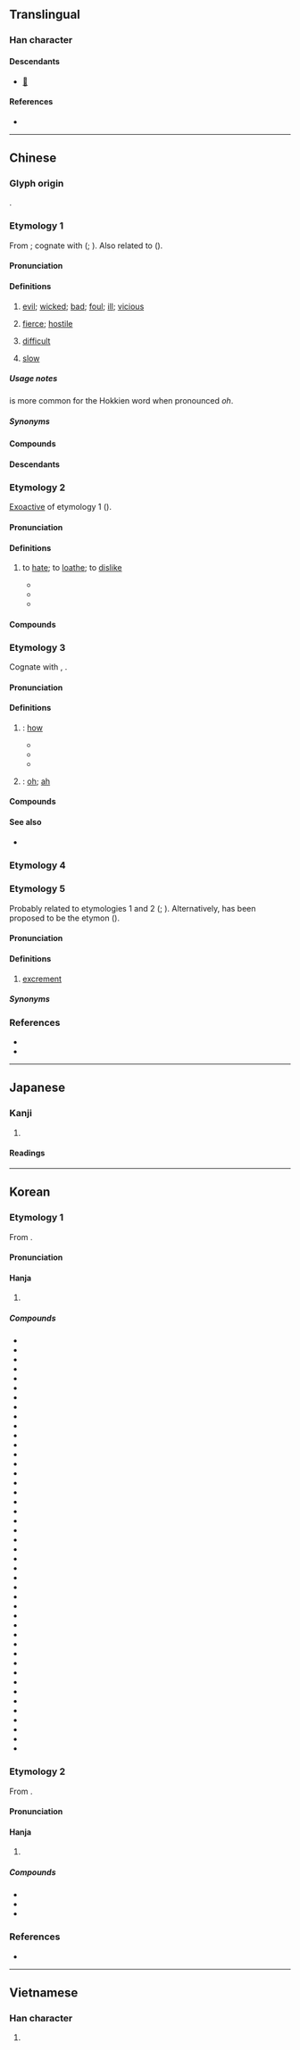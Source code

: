 {{also|悪|恶|亞|噩}}
{{character info}}
==Translingual==
{{Han simplified forms|惡|悪|恶}}

===Han character===
{{Han char|rn=61|rad=心|as=08|sn=12|four=10331|canj=MMP|ids=⿱亞心}}

====Descendants====
* [[𛀅]]

====References====
* {{Han ref|kx=0391.250|dkj=10824|dj=0724.070|hdz=42307.120|uh=60E1|ud=24801|bh=B463|bd=46179}}

----

==Chinese==

===Glyph origin===
{{Han etym}}
{{Han compound|亞|心|ls=psc|c1=p|c2=s|t2=heart}}.

===Etymology 1===
{{zh-forms|s=恶|alt=僫,悪,𢛫,𢝏,䜑,䛩}}
From {{inh|zh|sit-pro|*ʔak||bad}}; cognate with {{cog|bo|ཨག་པོ||bad}} ({{zh-ref|Coblin, 1986}}; {{zh-ref|Schuessler, 2007}}). Also related to {{cog|th|ยาก|t=difficult}} ({{zh-ref|Schuessler, 2007}}).

====Pronunciation====
{{zh-pron
|m=è
|m-s=ngo2
|c=ok3
|c-t=ok2
|g=ngoh6
|h=pfs=ok;gd=og5
|j=ghah4
|mb=ŏ̤
|md=áuk
|mn=ml,jj,tw:ok/ml,jj,tp,tn,kh,tc,hc,lk,sx,yl,km,mg,sg:oh
|mn_note=ok - literary; oh - vernacular (“difficult; slow”, usually written as {{zh-l|僫}})
|mn-t=ag4/oh4
|mn-t_note=ag4 - literary; oh4 - vernacular (“difficult”)
|w=4oq
|x=o6
|mc=3
|oc=1,3
|cat=a
}}

====Definitions====
{{zh-hanzi}}

# [[evil]]; [[wicked]]; [[bad]]; [[foul]]; [[ill]]; [[vicious]]
#: {{zh-x|惡毒|malicious}}
#: {{zh-x|惡化|to deteriorate}}
#: {{zh-x|他 經常 作惡，這 回 終於 犯事 了。|He often does '''bad things''' and has finally been caught.}}
#: {{zh-ant|善}}
# {{lb|zh|Cantonese}} [[fierce]]; [[hostile]]
#: {{zh-x|佢 心情 唔 好 就 好 惡 㗎 喇。|When he's upset, he gets really '''hostile'''.|C}}
# {{lb|zh|Cantonese|Min Nan}} [[difficult]]
#: {{zh-x|呢{ni1} 單 嘢 好 惡 搞。|This is really '''hard''' to deal with.|C}}
# {{lb|zh|Taiwan Min Nan}} [[slow]]

=====Usage notes=====
{{lang|zh|僫}} is more common for the Hokkien word when pronounced ''oh''.

=====Synonyms=====
{{zh-dial|難}}

====Compounds====
{{zh-der|fold=1|惡心|惡霸|惡報|惡變|惡病質|惡臭|惡道|惡德|惡鬥|惡毒|惡感|惡狗|惡貫滿盈|惡鬼|惡棍|惡果|惡耗|惡狠狠|惡化|惡疾|惡蹟|惡口|惡辣|惡浪|惡劣|惡露:[[lochia]]|惡罵|惡夢|惡名|惡魔|惡唸|惡癖|惡氣|惡趣|惡人|惡煞|惡少|惡聲|惡聲惡氣|惡水|惡俗|惡徒|惡習|惡相|惡行|惡性|惡性循環|惡性腫瘤|惡兇兇|惡言|惡言惡語|惡意|惡因|惡語|惡語中傷|惡運|惡戰|惡仗|惡濁|惡阻|惡作劇|千刁萬惡|勸善戒惡|惡叉白賴|元惡大憝|作惡|惡衣蔬食|十惡|惡瘡|做好做惡|惡障|惡稔貫盈|乞留惡濫|剗惡除奸|惡勢力|惡識|嫉惡若仇|五濁惡世|助惡|惡詫|惡漢|惡黨|惡食|惡風|惡限|惡運當頭|惡逆|惡躁|惡訊|惡言潑語|惡補|惡衣糲食|惡緣惡業|惡稔罪盈|惡稔禍盈|惡眉惡眼|惡發|惡犬|惡法|惡歲|惡模惡樣|惡有惡報|惡曜|惡支殺|惡憐|惡性貧血|惡性競爭|惡性倒閉|惡客|惡子|惡婦|惡哏哏|惡名昭彰|惡兆|惡例|嚴惡|怒惡|惡惡實實|凶神惡煞|性惡說|怙惡不悛|忒惡|惡孽|剪惡除奸|惡衣菲食|惡月|勸善懲惡|十惡不赦|凶惡|差惡|大惡|惡地|惡衣惡食|惡言詈辭|惡寒|不惡而嚴|嫉惡如仇|嫉惡好善|不念舊惡|姑惡|好善嫉惡|中惡|惡積禍盈|彰善癉惡|元惡|同惡相求|同惡相助|惡業|同惡相濟|惡賴|嫉惡|作惡多端|同惡相救|勸善黜惡|元惡大奸|惡貫禍盈|刁惡|怙惡不改|三惡道|懲惡勸善|播惡遺臭|扶善懲惡|掩惡溢美|改惡向善|欺善怕惡|掩惡揚善|萬惡|止惡揚善|窮山惡水|狠惡|窮凶惡極|積惡餘殃|積惡|懲惡獎善|掩罪藏惡|禍稔惡盈|濟惡|是非善惡|癉惡彰善|無惡不作|疾惡若仇|疾惡如仇|疾惡好善|疾惡|禍盈惡稔|改惡從善|懷惡不悛|獰惡|犯惡|為惡不悛|抑惡揚善|改惡行善|溢惡|禍因惡積|窮凶極惡|旌善懲惡|醜惡|貧嘴惡舌|粗惡|自食惡果|罪惡貫盈|美惡|腐惡|辟惡除患|首惡|面惡心善|鬼怕惡人|罪惡感|隱惡揚善|罪惡如山|褒善貶惡|險惡|罪惡昭著|罪惡|罪惡深重|遠惡|賞善罰惡|邪惡|醜類惡物|釁惡|風塵惡俗|逢君之惡|辟惡|罪惡滔天|陰惡|除惡扶善|除惡務盡|除惡務本|討惡剪暴|長惡不悛|長君之惡|罪大惡極|菲衣惡食|遏惡揚善|薄惡|面善心惡|賣惡|諱惡不悛|褒賢遏惡|粗衣惡食|苦思惡想|舊惡|惡評|善惡}}

====Descendants====
{{CJKV||s=悪|あく|악|ác}}

===Etymology 2===
{{zh-forms|s=恶|alt=僫,悪,𢛫,𢝏,䜑,䛩}}
[[exoactive|Exoactive]] of etymology 1 ({{zh-ref|Schuessler, 2007}}).

====Pronunciation====
{{zh-pron
|m=wù
|c=wu3
|c-t=vu1
|h=pfs=vu
|mn=xm,qz,jj,tw:òⁿ/zz:ò͘
|mna=Taiwanese-The_Vowel_onn.ogg
|mn-t=u3
|w=2u
|dial=n
|mc=2
|oc=2,2
|cat=v
}}

====Definitions====
{{zh-hanzi}}

# to [[hate]]; to [[loathe]]; to [[dislike]]
#: {{zh-x|厭惡{wù}|to loathe}}
#* {{zh-x|死 亦 我 所 惡{wù}，所 惡{wù} 有 甚 於 死 者，故 患 有 所 不 辟{bì} 也。|I '''dislike''' death indeed, but there is that which I '''dislike''' more than death, and therefore there are occasions when I will not avoid danger.|ref=Mencius-L}}
#* {{zh-x|好{hào} 賢 如《^緇 ^衣》，'''惡'''{wù} 惡{è} 如《^巷 ^伯》。|Love the good (persons) like how the poet of ''Black Robes'' loves her lover, and '''loathe''' the wicked like the poet who wrote ''Xiang Bo''.|ref=Liji}}
#* {{zh-x|又 有 可 怪 者。上帝 惡 世人 罪惡，破 天 淵 之 水，以 盡 滅 之，又 俯念 以色列 盡 戮 埃及 長子。此時 其「不忍 仁愛 之 性」未知 何處 去。|tr=U yu ga goe ja. Sangje '''o''' sein joeak, pa cheon yeon ji su, i jin myeol ji, u bunyeom Isaengnyeol jin ryuk Aegup jangja. Chasi gi "burin inae ji seong" miji hacheo geo.|There is another strange thing. God '''hating''' the sins of the people of the world, he broke open the waters of the heavenly vaults and annihilated them all thereby; and looking down upon Israel, he massacred all of Egypt's eldest sons. I do not know where this "kindhearted nature which cannot bear [to punish]" was to be found at those times.|3=CL-KR|ref='''1961''', ​Kim Yeong'ik ({{lang|zh|金永益}}), {{lang|zh|《西敎辨》}}}}

====Compounds====
{{zh-der|fold=1|惡濕居下|交惡|善善惡惡|愛遠惡近|好善惡惡|惡醉強酒|惡紫奪朱|惡直醜正|惡惡從短|惡惡|厭惡|好生惡殺|惡嫌|嫌好道惡|好諛惡直|好惡|可惡|好逸惡勞|痛惡|憎惡|深惡痛嫉|深惡痛絕|畏影惡跡|戀生惡死|欣生惡死|羞惡|貪生惡死}}

===Etymology 3===
{{zh-forms|s=恶|alt=僫,悪,𢛫,𢝏,䜑,䛩}}
Cognate with {{och-l|安|where; how}}, {{och-l|焉|where; how|id=3}}.

====Pronunciation====
{{zh-pron
|m=wū
|c=wu1
|mn-t=u1
|dial=n
|mc=1
|oc=n,1
|cat=intj
}}

====Definitions====
{{zh-hanzi}}

# {{zh-o}} {{n-g|An interrogative pronoun}}: [[how]]
#* {{zh-x|君子 去 仁，惡{wū} 乎 成名？|If a superior man abandon virtue, '''how''' can he fulfil the requirements of that name?|ref=Analects}}
#* {{zh-x|自 我 觀 之，仁義 之 端，是非 之 塗，樊然 殽{yáo}亂，吾 惡{wū} 能 知 其 辯？|As I look at the matter, the first principles of benevolence and righteousness and the paths of approval and disapproval are inextricably mixed and confused together - '''how''' is it possible that I should know how to discriminate among them?|ref=Zhuangzi}}
#* {{zh-x|先生 飲 一 斗 而 醉，惡{wū} 能 飲 一 石{dàn} 哉？|You, sir, become drunk after drinking just one ''dou''; '''how''' can you drink one ''dan''?|ref=Shiji}}
# {{zh-o}} {{n-g|Interjection used to express surprise}}: [[oh]]; [[ah]]

====Compounds====
{{zh-der|fold=1|喑惡叱吒|惡有|惡乎}}

====See also====
* {{zh-l|烏}}

===Etymology 4===
{{zh-see|噁}}

===Etymology 5===
{{zh-forms|s=恶|alt=污,屙,涴}}
Probably related to etymologies 1 and 2 ({{zh-ref|Zhengzhang, 2011b}}; {{zh-ref|Xiang, 2019}}). Alternatively, {{ltc-l|涴|to soil; to stain}} has been proposed to be the etymon ({{zh-ref|Cao, 2008}}).

====Pronunciation====
{{zh-pron
|w=2u
|dial=n
|cat=n
}}

====Definitions====
{{zh-hanzi}}

# {{lb|zh|Wu}} [[excrement]]

=====Synonyms=====
{{zh-dial|屎}}

===References===
* {{R:yue:Hanzi}}
* {{R:twedu|A01382}}

{{zh-cat|Intermediate}}

----

==Japanese==
{{ja-kanji forms|悪|惡}}

===Kanji===
{{ja-kanji|grade=|rs=心08|shin=悪}}

# {{rfdef|ja|sort=心08}}

====Readings====
{{ja-readings
|goon=あく, う
|kanon=あく, お
|kun=わる-い
}}

----

==Korean==

===Etymology 1===
From {{der|ko|ltc|sort=악|-}} {{ltc-l|惡|id=3}}.
{{hanja-ety
|dk={{okm-l|ᅙᅡᆨ〮|qák|link=no}}
|m={{okm-l|악〮|ák}}
|mh={{okm-l|[[모디다|모〯딜]]|mwǒtìl}}
|ml=雜語#하31A
}}
====Pronunciation====
{{ko-hanja-pron|악}}

====Hanja====
{{ko-hanja-search}}
{{ko-hanja|악하다|악할|악}}

# {{hanja form of|악|[[evil]]; [[wickedness]]|noun}}

=====Compounds=====
{{der-top3|Compounds}}
* {{ko-l|간악|奸惡}}
* {{ko-l|강악|強惡}}
* {{ko-l|괴악|怪惡}}
* {{ko-l|극악|極惡}}
* {{ko-l|선악|善惡}}
* {{ko-l|악감|惡感}}
* {{ko-l|악과|惡果}}
* {{ko-l|악귀|惡鬼}}
* {{ko-l|악기|惡氣}}
* {{ko-l|악녀|惡女}}
* {{ko-l|악담|惡談}}
* {{ko-l|악당|惡黨}}
* {{ko-l|악덕|惡德}}
* {{ko-l|악령|惡靈}}
* {{ko-l|악마|惡魔}}
* {{ko-l|악몽|惡夢}}
* {{ko-l|악법|惡法}}
* {{ko-l|악설|惡舌/惡說}}
* {{ko-l|악성|惡性}}
* {{ko-l|악성|惡聲}}
* {{ko-l|악습|惡習}}
* {{ko-l|악역|惡役}}
* {{ko-l|악용|惡用}}
* {{ko-l|악의|惡意}}
* {{ko-l|악인|惡人}}
* {{ko-l|악질|惡疾}}
* {{ko-l|악질|惡質}}
* {{ko-l|악취|惡臭}}
* {{ko-l|악투|惡投}}
* {{ko-l|악폐|惡弊}}
* {{ko-l|악풍|惡風}}
* {{ko-l|악화|惡化}}
* {{ko-l|열악|劣惡}}
* {{ko-l|잔악|殘惡}}
* {{ko-l|조악|粗惡}}
* {{ko-l|죄악|罪惡}}
* {{ko-l|참악|慘惡}}
* {{ko-l|최악|最惡}}
* {{ko-l|추악|醜惡}}
* {{ko-l|포악|暴惡}}
* {{ko-l|해악|害惡}}
* {{ko-l|행악|行惡}}
* {{ko-l|험악|險惡}}
* {{ko-l|흉악|凶惡}}
{{der-bottom}}

===Etymology 2===
From {{der|ko|ltc|sort=오|-}} {{ltc-l|惡|id=2}}. 
{{hanja-ety
|dk={{okm-l|ᅙᅩᆼ〮|qwó|link=no}}
|m3={{okm-l|오|wo}}<!--去聲-->
|m3h={{okm-l|[[아쳐ᄒᆞ다|아쳐]]|achye}}
}}
====Pronunciation====
{{ko-hanja-pron|오}}

====Hanja====
{{ko-hanja|미워하다|미워할|오}}

# {{hanja form of|오|to [[hate]]|affix}}

=====Compounds=====
{{der-top3|Compounds}}
* {{ko-l|오한|惡寒}}
* {{ko-l|증오|憎惡}}
* {{ko-l|혐오|嫌惡}}
{{der-bottom}}

===References===
* {{R:hanjadoc|3502}}

----

==Vietnamese==

===Han character===
{{vi-readings|reading=ác, ố|rs=心08}}

# {{rfdef|vi|sort=心08}}